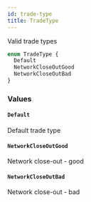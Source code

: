 ```yaml
---
id: trade-type
title: TradeType
---
```



Valid trade types

```graphql
enum TradeType {
  Default
  NetworkCloseOutGood
  NetworkCloseOutBad
}
```


### Values

#### `Default` 

Default trade type


#### `NetworkCloseOutGood` 

Network close-out - good


#### `NetworkCloseOutBad` 

Network close-out - bad




